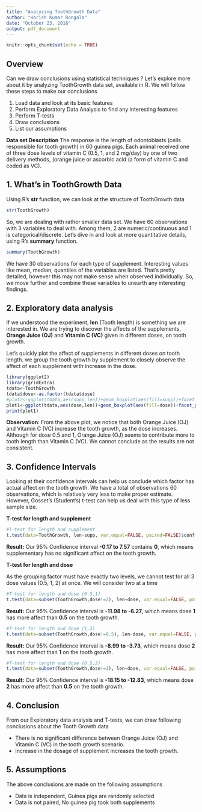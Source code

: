 ```yaml
---
title: "Analyzing ToothGrowth Data"
author: "Harish Kumar Rongala"
date: "October 23, 2016"
output: pdf_document
---
```


```r
knitr::opts_chunk$set(echo = TRUE)
```

## Overview

Can we draw conclusions using statistical techniques ? Let's explore more about it by analyzing ToothGrowth data set, available in R. We will follow these steps to make our conclusions

1. Load data and look at its basic features
2. Perform Exploratory Data Analysis to find any interesting features
3. Perform T-tests
4. Draw conclusions
5. List our assumptions

**Data set Description**
The response is the length of odontoblasts (cells responsible for tooth growth) in 60 guinea pigs. Each animal received one of three dose levels of vitamin C (0.5, 1, and 2 mg/day) by one of two delivery methods, (orange juice or ascorbic acid (a form of vitamin C and coded as VC).


## 1. What's in ToothGrowth Data

Using R's **str** function, we can look at the structure of ToothGrowth data

```r
str(ToothGrowth)
```

So, we are dealing with rather smaller data set. We have 60 observations with 3 variables to deal with. Among them, 2 are numeric/continuous and 1 is categorical/discrete. Let's dive in and look at more quantitative details, using R's **summary** function.

```r
summary(ToothGrowth)
```

We have 30 observations for each type of supplement. Interesting values like mean, median, quantiles of the variables are listed. That's pretty detailed, however this may not make sense when observed individually. So, we move further and combine these variables to unearth any interesting findings.

## 2. Exploratory data analysis

If we understood the experiment, **len** (Tooth length) is something we are interested in. We are trying to discover the affects of the supplements, **Orange Juice (OJ)** and **Vitamin C (VC)** given in different doses, on tooth growth.

Let's quickly plot the affect of supplements in different doses on tooth length. we group the tooth growth by supplement to closely observe the affect of each supplement with increase in the dose.

```r
library(ggplot2)
library(gridExtra)
tdata<-ToothGrowth
tdata$dose<-as.factor(tdata$dose)
#plot2<-ggplot(tdata,aes(supp,len))+geom_boxplot(aes(fill=supp))+facet_grid(.~dose)+labs(x="Supplement",y="Tooth length",title="Tooth growth grouped by dose")
plot1<-ggplot(tdata,aes(dose,len))+geom_boxplot(aes(fill=dose))+facet_grid(.~supp)+labs(x="Dose",y="Tooth length",title="Tooth growth grouped by supplement")
print(plot1)
```

**Observation**: From the above plot, we notice that both Orange Juice (OJ) and Vitamin C (VC) increase the tooth growth, as the dose increases. Although for dose 0.5 and 1, Orange Juice (OJ) seems to contribute more to tooth length than Vitamin C (VC). We cannot conclude as the results are not consistent.

## 3. Confidence Intervals

Looking at their confidence intervals can help us conclude which factor has actual affect on the tooth growth. We have a total of observations 60 observations, which is relatively very less to make proper estimate. However, Gosset's (Student's) t-test can help us deal with this type of less sample size.


**T-test for length and supplement**

```r
#T-test for length and supplement
t.test(data=ToothGrowth, len~supp, var.equal=FALSE, paired=FALSE)$conf
```

**Result:** Our 95% Confidence interval **-0.17 to 7.57** contains **0**, which means supplementary has no significant affect on the tooth growth.


**T-test for length and dose**

As the grouping factor must have exactly two levels, we cannot test for all 3 dose values (0.5, 1, 2) at once. We will consider two at a time


```r
#T-test for length and dose (0.5,1)
t.test(data=subset(ToothGrowth,dose!=2), len~dose, var.equal=FALSE, paired=FALSE)$conf
```

**Result:** Our 95% Confidence interval is **-11.98 to -6.27**, which means dose **1** has more affect than **0.5** on the tooth growth.

```r
#T-test for length and dose (1,2)
t.test(data=subset(ToothGrowth,dose!=0.5), len~dose, var.equal=FALSE, paired=FALSE)$conf
```

**Result:** Our 95% Confidence interval is **-8.99 to -3.73**, which means dose **2** has more affect than **1** on the tooth growth.

```r
#T-test for length and dose (0.5,2)
t.test(data=subset(ToothGrowth,dose!=1), len~dose, var.equal=FALSE, paired=FALSE)$conf
```

**Result:** Our 95% Confidence interval is **-18.15 to -12.83**, which means dose **2** has more affect than **0.5** on the tooth growth.

## 4. Conclusion

From our Exploratory data analysis and T-tests, we can draw following conclusions about the Tooth Growth data

* There is no significant difference between Orange Juice (OJ) and Vitamin C (VC) in the tooth growth scenario.
* Increase in the dosage of supplement increases the tooth growth.

## 5. Assumptions

The above conclusions are made on the following assumptions

* Data is independent, Guinea pigs are randomly selected
* Data is not paired, No guinea pig took both supplements
